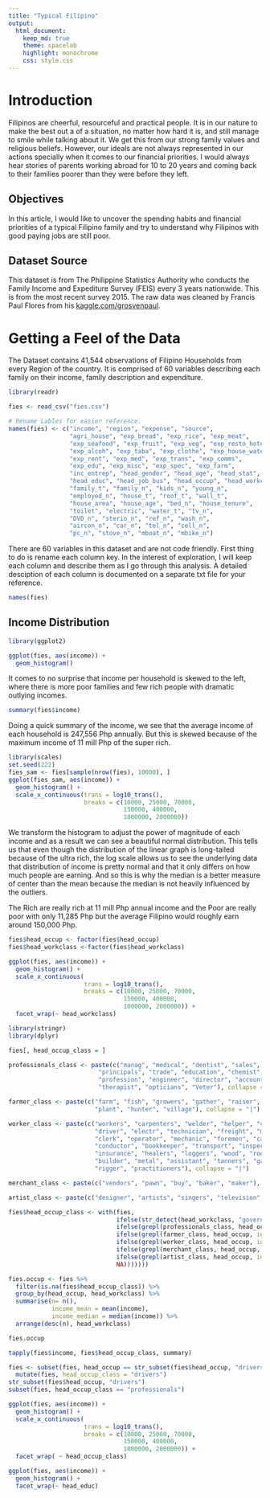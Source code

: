 ```yaml
---
title: "Typical Filipino"
output: 
  html_document:
    keep_md: true
    theme: spacelab
    highlight: monochrome
    css: style.css
---
```


# Introduction
Filipinos are cheerful, resourceful and practical people. It is in our nature to make
the best out a of a situation, no matter how hard it is, and still manage to smile
while talking about it. We get this from our strong family values and religious beliefs.
However, our ideals are not always represented in our actions specially when it comes
to our financial priorities. I would always hear stories of parents working abroad for
10 to 20 years and coming back to their families poorer than they were before they left.

## Objectives
In this article, I would like to uncover the spending habits and financial priorities of
a typical Filipino family and try to understand why Filipinos with good paying jobs 
are still poor. 

## Dataset Source
This dataset is from The Philippine Statistics Authority who conducts the Family Income
and Expediture Survey (FEIS) every 3 years nationwide. This is from the most recent 
survey 2015. The raw data was cleaned by Francis Paul Flores from his
[kaggle.com/grosvenpaul](https://www.kaggle.com/grosvenpaul/datasets).

# Getting a Feel of the Data
The Dataset contains 41,544 observations of Filipino Households from every Region of
the country. It is comprised of 60 variables describing each family on their income,
family description and expenditure.

```r
library(readr)

fies <- read_csv("fies.csv")

# Rename Lables for easier reference.
names(fies) <- c("income", "region", "expense", "source", 
                 "agri_house", "exp_bread", "exp_rice", "exp_meat", 
                 "exp_seafood", "exp_fruit", "exp_veg", "exp_resto_hotel", 
                 "exp_alcoh", "exp_taba", "exp_clothe", "exp_house_water", 
                 "exp_rent", "exp_med", "exp_trans", "exp_comms", 
                 "exp_edu", "exp_misc", "exp_spec", "exp_farm",
                 "inc_entrep", "head_gender", "head_age", "head_stat", 
                 "head_educ", "head_job_bus", "head_occup", "head_workclass", 
                 "family_t", "family_n", "kids_n", "young_n", 
                 "employed_n", "house_t", "roof_t", "wall_t", 
                 "house_area", "house_age", "bed_n", "house_tenure",
                 "toilet", "electric", "water_t", "tv_n", 
                 "DVD_n", "sterio_n", "ref_n", "wash_n", 
                 "aircon_n", "car_n", "tel_n", "cell_n",
                 "pc_n", "stove_n", "mboat_n", "mbike_n")
```

There are 60 variables in this dataset and are not code friendly. First thing to do is
rename each column key. In the interest of exploration, I will keep each column and 
describe them as I go through this analysis. A detailed desciption of each column is 
documented on a separate txt file for your reference.

```r
names(fies)
```


## Income Distribution

```r
library(ggplot2)

ggplot(fies, aes(income)) +
  geom_histogram()

```
It comes to no surprise that income per household is skewed to the left, where there is more
poor families and few rich people with dramatic outlying incomes.

```r
summary(fies$income)
```
Doing a quick summary of the income, we see that the average income of each household is
247,556 Php annually. But this is skewed because of the maximum income of 11 mill Php of
the super rich.


```r
library(scales)
set.seed(222)
fies_sam <- fies[sample(nrow(fies), 10000), ]
ggplot(fies_sam, aes(income)) +
  geom_histogram() +
  scale_x_continuous(trans = log10_trans(), 
                     breaks = c(10000, 25000, 70000,
                                150000, 400000, 
                                1000000, 2000000))
```

We transform the histogram to adjust the power of magnitude of each income and as a result
we can see a beautiful normal distribution. This tells us that even though the distribution
of the linear graph is long-tailed because of the ultra rich, the log scale allows us to
see the underlying data that distribution of income is pretty normal and that it only
differs on how much people are earning. And so this is why the median is a better
measure of center than the mean because the median is not heavily influenced by the outliers.

The Rich are really rich at 11 mill Php annual income and the Poor are really poor with
only 11,285 Php but the average Filipino would roughly earn around 150,000 Php.

```r
fies$head_occup <- factor(fies$head_occup)
fies$head_workclass <-factor(fies$head_workclass)

ggplot(fies, aes(income)) +
  geom_histogram() +
  scale_x_continuous(
                     trans = log10_trans(), 
                     breaks = c(10000, 25000, 70000,
                                150000, 400000, 
                                1000000, 2000000)) +
  facet_wrap(~ head_workclass)
```



```r
library(stringr)
library(dplyr)

fies[, head_occup_class = ]

professionals_class <- paste(c("manag", "medical", "dentist", "sales", "lawyer", "architect", "supervisor",
                         "principals", "trade", "education", "chemist", "scientist", "justice", 
                         "profession", "engineer", "director", "accountant", "secretaries", 
                         "therapist", "opticians", "Veter"), collapse = "|")

farmer_class <- paste(c("farm", "fish", "growers", "gather", "raiser", "cultivat", 
                        "plant", "hunter", "village"), collapse = "|")

worker_class <- paste(c("workers", "carpenters", "welder", "helper", "clean", "launder", "tailor", "labor", 
                        "driver", "electr", "technician", "freight", "mason", "porter", "waiter", "cook", 
                        "clerk", "operator", "mechanic", "foremen", "caretaker","lineman", "varnish", 
                        "conductor", "bookkeeper", "transport", "inspector", "agent", "undertaker", 
                        "insurance", "healers", "loggers", "wood", "roofers", "cutter", "assembler", 
                        "builder", "metal", "assistant", "tanners", "garbage", "repair", "prepare", 
                        "rigger", "practitioners"), collapse = "|")

merchant_class <- paste(c("vendors", "pawn", "buy", "baker", "maker"), collapse = "|")

artist_class <- paste(c("designer", "artists", "singers", "television", "dancer", "fashion"), collapse = "|")

fies$head_occup_class <- with(fies,
                              ifelse(str_detect(head_workclass, "government"), "government",
                              ifelse(grepl(professionals_class, head_occup, ignore.case = T), "professionals",
                              ifelse(grepl(farmer_class, head_occup, ignore.case = T), "farmers",
                              ifelse(grepl(worker_class, head_occup, ignore.case = T), "workers",
                              ifelse(grepl(merchant_class, head_occup, ignore.case = T), "merchant",
                              ifelse(grepl(artist_class, head_occup, ignore.case = T), "arts",
                              NA)))))))

fies.occup <- fies %>%
  filter(is.na(fies$head_occup_class)) %>%
  group_by(head_occup, head_workclass) %>%
  summarise(n= n(),
            income_mean = mean(income),
            income_median = median(income)) %>%
  arrange(desc(n), head_workclass)

fies.occup

tapply(fies$income, fies$head_occup_class, summary)

fies <- subset(fies, head_occup == str_subset(fies$head_occup, "drivers")) %>% 
  mutate(fies, head_occup_class = "drivers")
str_subset(fies$head_occup, "drivers")
subset(fies, head_occup_class == "professionals")
```


```r
ggplot(fies, aes(income)) +
  geom_histogram() +
  scale_x_continuous(
                     trans = log10_trans(), 
                     breaks = c(10000, 25000, 70000,
                                150000, 400000, 
                                1000000, 2000000)) +
  facet_wrap( ~ head_occup_class)
```

```r
ggplot(fies, aes(income)) +
  geom_histogram() +
  facet_wrap(~ head_educ)
```

